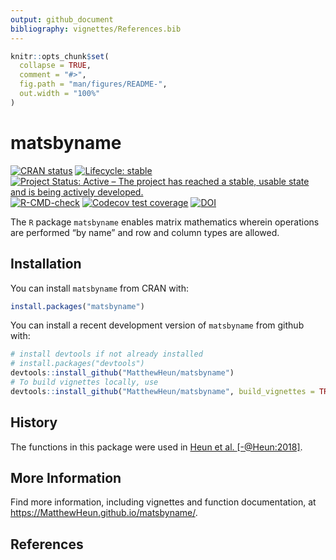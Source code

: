 ```yaml
---
output: github_document
bibliography: vignettes/References.bib
---
```


<!-- *********** -->
<!-- Note: README.md is generated from README.Rmd.   -->
<!-- Be sure to edit README.Rmd and generate the README.md file by Cmd/Ctl-shift-K -->
<!-- *********** -->

```r
knitr::opts_chunk$set(
  collapse = TRUE,
  comment = "#>",
  fig.path = "man/figures/README-",
  out.width = "100%"
)
```

# matsbyname

<!-- badges: start -->
[![CRAN status](https://www.r-pkg.org/badges/version/matsbyname)](https://cran.r-project.org/package=matsbyname)
[![Lifecycle: stable](https://img.shields.io/badge/lifecycle-stable-brightgreen.svg)](https://lifecycle.r-lib.org/articles/stages.html#stable)
[![Project Status: Active – The project has reached a stable, usable state and is being actively developed.](https://www.repostatus.org/badges/latest/active.svg)](https://www.repostatus.org/#active)
[![R-CMD-check](https://github.com/MatthewHeun/matsbyname/workflows/R-CMD-check/badge.svg)](https://github.com/MatthewHeun/matsbyname/actions)
[![Codecov test coverage](https://codecov.io/gh/MatthewHeun/matsbyname/branch/master/graph/badge.svg)](https://codecov.io/gh/MatthewHeun/matsbyname?branch=master)
[![DOI](https://zenodo.org/badge/DOI/10.5281/zenodo.5118872.svg)](https://doi.org/10.5281/zenodo.5118872)
<!-- badges: end -->

The `R` package `matsbyname` enables 
matrix mathematics wherein operations are performed "by name" and
row and column types are allowed.


## Installation

You can install `matsbyname` from CRAN with:

```r
install.packages("matsbyname")
```

You can install a recent development version of `matsbyname` from github with:

```r
# install devtools if not already installed
# install.packages("devtools")
devtools::install_github("MatthewHeun/matsbyname")
# To build vignettes locally, use
devtools::install_github("MatthewHeun/matsbyname", build_vignettes = TRUE)
```


## History

The functions in this package were used in
[Heun et al. [-@Heun:2018]](https://doi.org/10.1016/j.apenergy.2018.05.109).


## More Information

Find more information, including vignettes and function documentation, at 
<https://MatthewHeun.github.io/matsbyname/>.


## References
